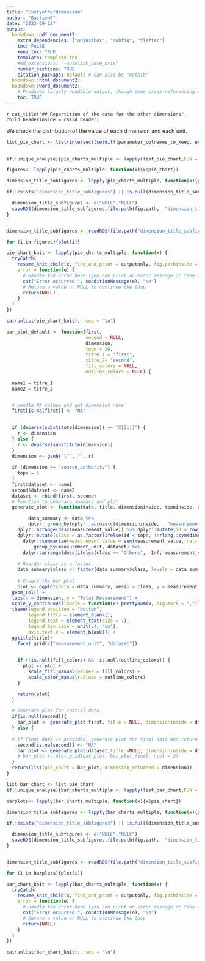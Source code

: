 ```yaml
---
title: "Everyotherdimension"
author: "BastienG"
date: "2023-09-12"
output:
  bookdown::pdf_document2:
    extra_dependencies: ["adjustbox", "subfig", "flafter"]
    toc: FALSE
    keep_tex: TRUE
    template: template.tex
    #md_extensions: "-autolink_bare_uris"
    number_sections: TRUE
    citation_package: default # Can also be "natbib"
  bookdown::html_document2:
  bookdown::word_document2: 
    # Produces largely readable output, though some cross-referencing may fail. Useful for collaboration.
    toc: TRUE
---
```



`r cat_title("## Repartition of the data for the other dimensions", child_headerinside = child_header)`

We check the distribution of the value of each dimension and each unit.

```r

list_pie_chart <- list(intersect(setdiff(parameter_colnames_to_keep, unlist(list(parameter_time_dimension, parameter_geographical_dimension, "measurement_unit", "measurement_value", "time_end"))), colnames(init)))[[1]]
    


```


```r

if(!unique_analyse){pie_charts_multiple <- lapply(list_pie_chart,FUN = function_pie_chart_df, first= init, second = final, topn = 7, titre_1 = titre_1, titre_2 = titre_2)}else{pie_charts_multiple <- lapply(list_pie_chart,FUN = function_pie_chart_df, first= init, topn = 7, title_yes_no = FALSE , titre_1 = titre_1)}
```

```r

figures<- lapply(pie_charts_multiple, function(x){x$pie_chart})

dimension_title_subfigures <- lapply(pie_charts_multiple, function(x){paste0("Distribution in value for the dimension : ", x$dimension)})


```


```r

if(!exists("dimension_title_subfigures") || is.null(dimension_title_subfigures)){

  dimension_title_subfigures <- c("NULL","NULL")
  saveRDS(dimension_title_subfigures,file.path(fig.path,  "dimension_title_subfigures.rds"))
}



```


```r


dimension_title_subfigures <- readRDS(file.path("dimension_title_subfigures.rds"))

```

```r

for (i in figures){plot(i)}

```




```r

pie_chart_knit <- lapply(pie_charts_multiple, function(x) {
  tryCatch(
    resume_knit_child(x, find_and_print = outputonly, fig.pathinside = fig.path),
    error = function(e) {
      # Handle the error here (you can print an error message or take other actions)
      cat("Error occurred:", conditionMessage(e), "\n")
      # Return a value or NULL to continue the loop
      return(NULL)
    }
  )
})

```

```r
cat(unlist(pie_chart_knit),  sep = "\n")
```






```r
bar_plot_default <- function(first, 
                             second = NULL, 
                             dimension, 
                             topn = 10, 
                             titre_1 = "first", 
                             titre_2= "second", 
                             fill_colors = NULL, 
                             outline_colors = NULL) {
  
  name1 = titre_1
  name2 = titre_2


  # Handle NA values and get dimension name
  first[is.na(first)] <- "NA"

  
  if (deparse(substitute(dimension)) == "X[[i]]") {
    r <- dimension
  } else {
    r <- deparse(substitute(dimension))
  }
  dimension <- gsub("\"", "", r)
  
  if (dimension == "source_authority") {
    topn = 6
  }
  first$dataset <- name1
  second$dataset <- name2
  dataset <- rbind(first, second)
  # Function to generate summary and plot
  generate_plot <- function(data, title, dimensioninside, topninside, dataset) {

        data_summary <- data %>%
        dplyr::group_by(dplyr::across(c(dimensioninside,   "measurement_unit", dataset))) %>% dplyr::summarise(measurement_value = sum(measurement_value, na.rm = TRUE)) %>% dplyr::group_by(measurement_unit, dataset) %>% 
    dplyr::arrange(desc(measurement_value)) %>% dplyr::mutate(id = row_number()) %>% 
    dplyr::mutate(class = as.factor(ifelse(id < topn, !!rlang::sym(dimensioninside), "Others"))) %>%       dplyr::group_by(class, measurement_unit, dataset) %>%
      dplyr::summarise(measurement_value = sum(measurement_value, na.rm = TRUE)) %>%
          group_by(measurement_unit, dataset) %>% 
      dplyr::arrange(desc(ifelse(class == "Others", -Inf, measurement_value))) # Order data
    
    # Reorder class as a factor
    data_summary$class <- factor(data_summary$class, levels = data_summary$class)
    
    # Create the bar plot
    plot <- ggplot(data = data_summary, aes(x = class, y = measurement_value, fill = class, color = class)) +
  geom_col() +
  labs(x = dimension, y = "Total Measurement") +
  scale_y_continuous(labels = function(x) prettyNum(x, big.mark = ",")) +
  theme(legend.position = "bottom", 
        legend.title = element_blank(),
        legend.text = element_text(size = 7), 
        legend.key.size = unit(.4, "cm"),
        axis.text.x = element_blank()) + 
  ggtitle(title)+ 
    facet_grid(c("measurement_unit", "dataset"))

    
    if (!is.null(fill_colors) && !is.null(outline_colors)) {
      plot <- plot +
        scale_fill_manual(values = fill_colors) + 
        scale_color_manual(values = outline_colors)
    }

    return(plot)
  }

  # Generate plot for initial data
  if(is.null(second)){
    bar_plot <- generate_plot(first, title = NULL, dimensioninside = dimension, topninside = topn)
  } else {
  
  # If final data is provided, generate plot for final data and return combined plot
    second[is.na(second)] <- "NA"
    bar_plot <- generate_plot(dataset,title =NULL, dimensioninside = dimension, topninside = topn)
    # bar_plot <- plot_grid(bar_plot, bar_plot_final, ncol = 2)
  }
  return(list(pie_chart = bar_plot, dimension_returned = dimension))
}

```




```r

list_bar_chart <- list_pie_chart
if(!unique_analyse){bar_charts_multiple <- lapply(list_bar_chart,FUN = bar_plot_default, first= init, second = final, topn = 7, titre_1 = titre_1, titre_2 = titre_2)}else{bar_charts_multiple <- lapply(list_bar_chart,FUN = bar_plot_default, first= init,second = NULL, topn = 7 , titre_1 = titre_1, titre_2 = NULL)}

```

```r

barplots<- lapply(bar_charts_multiple, function(x){x$pie_chart})

dimension_title_subfigures <- lapply(bar_charts_multiple, function(x){paste0("Distribution in value for the dimension : ", x$dimension)})


```


```r

if(!exists("dimension_title_subfigures") || is.null(dimension_title_subfigures)){

  dimension_title_subfigures <- c("NULL","NULL")
  saveRDS(dimension_title_subfigures,file.path(fig.path,  "dimension_title_subfigures.rds"))
}



```


```r


dimension_title_subfigures <- readRDS(file.path("dimension_title_subfigures.rds"))

```

```r

for (i in barplots){plot(i)}

```




```r

bar_chart_knit <- lapply(bar_charts_multiple, function(x) {
  tryCatch(
    resume_knit_child(x, find_and_print = outputonly, fig.pathinside = fig.path, folder = "Barplot"),
    error = function(e) {
      # Handle the error here (you can print an error message or take other actions)
      cat("Error occurred:", conditionMessage(e), "\n")
      # Return a value or NULL to continue the loop
      return(NULL)
    }
  )
})

```

```r
cat(unlist(bar_chart_knit),  sep = "\n")
```
